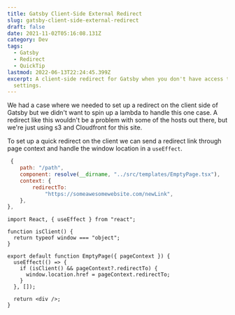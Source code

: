 ```yaml
---
title: Gatsby Client-Side External Redirect
slug: gatsby-client-side-external-redirect
draft: false
date: 2021-11-02T05:16:08.131Z
category: Dev
tags:
  - Gatsby
  - Redirect
  - QuickTip
lastmod: 2022-06-13T22:24:45.399Z
excerpt: A client-side redirect for Gatsby when you don't have access to the CloudFront
  settings.
---
```


We had a case where we needed to set up a redirect on the client side of Gatsby but we didn't want to spin up a lambda to handle this one case. A redirect like this wouldn't be a problem with some of the hosts out there, but we're just using s3 and Cloudfront for this site.

To set up a quick redirect on the client we can send a redirect link through page context and handle the window location in a `useEffect`.

```javascript filename=gatsby-node.js
 {
    path: "/path",
    component: resolve(__dirname, "../src/templates/EmptyPage.tsx"),
    context: {
        redirectTo:
            "https://someawesomewebsite.com/newLink",
    },
},
```

```tsx filename=templates/emptyPage.tsx
import React, { useEffect } from "react";

function isClient() {
  return typeof window === "object";
}

export default function EmptyPage({ pageContext }) {
  useEffect(() => {
    if (isClient() && pageContext?.redirectTo) {
      window.location.href = pageContext.redirectTo;
    }
  }, []);

  return <div />;
}
```
